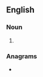 {{also|Sultanates}}
==English==

===Noun===
{{head|en|noun plural form}}

# {{plural of|sultanate|lang=en}}

===Anagrams===
* {{anagrams|en|a=aaelnssttu|tantaluses}}